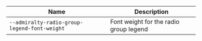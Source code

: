 
| Name | Description |
| --- | --- |
| `--admiralty-radio-group-legend-font-weight` | Font weight for the radio group legend |

